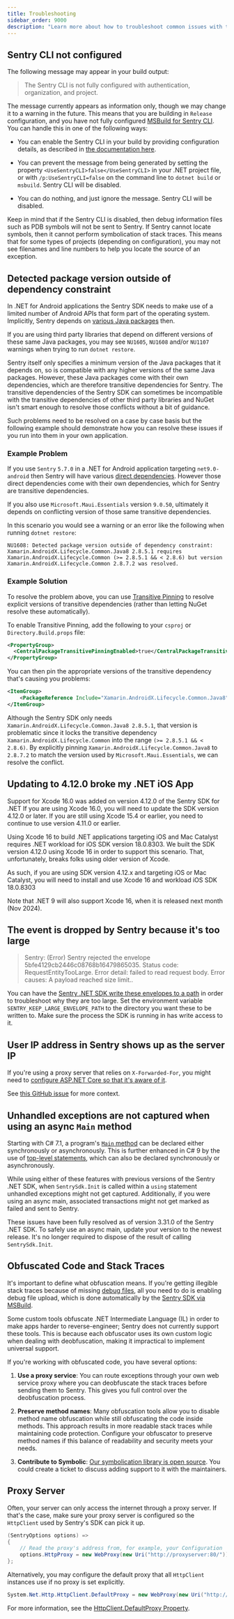 ```yaml
---
title: Troubleshooting
sidebar_order: 9000
description: "Learn more about how to troubleshoot common issues with the .NET SDK. "
---
```


## Sentry CLI not configured

The following message may appear in your build output:

> The Sentry CLI is not fully configured with authentication, organization, and project.

The message currently appears as information only, though we may change it to a warning in the future.
This means that you are building in `Release` configuration, and you have not fully configured
[MSBuild for Sentry CLI](../configuration/msbuild/). You can handle this in one of the following ways:

- You can enable the Sentry CLI in your build by providing configuration details, as described in [the documentation here](../configuration/msbuild/).

- You can prevent the message from being generated by setting the property `<UseSentryCLI>false</UseSentryCLI>` in your .NET project file,
  or with `/p:UseSentryCLI=false` on the command line to `dotnet build` or `msbuild`. Sentry CLI will be disabled.

- You can do nothing, and just ignore the message. Sentry CLI will be disabled.

Keep in mind that if the Sentry CLI is disabled, then debug information files such as PDB symbols
will not be sent to Sentry. If Sentry cannot locate symbols, then it cannot perform symbolication of stack traces.
This means that for some types of projects (depending on configuration), you may not see filenames and line numbers
to help you locate the source of an exception.

## Detected package version outside of dependency constraint

In .NET for Android applications the Sentry SDK needs to make use of a limited number of Android APIs that form part of the operating system. Implicitly, Sentry depends on [various Java packages](https://github.com/getsentry/sentry-dotnet/blob/ebc1115d6c928ff56244afa3a1ce1d79b078fbf4/src/Sentry.Bindings.Android/Sentry.Bindings.Android.csproj#L45-L56) then.

If you are using third party libraries that depend on different versions of these same Java packages, you may see `NU1605`, `NU1608` and/or `NU1107` warnings when trying to run `dotnet restore`.

Sentry itself only specifies a minimum version of the Java packages that it depends on, so is compatible with any higher versions of the same Java packages. However, these Java packages come with their own dependencies, which are therefore transitive dependencies for Sentry. The transitive dependencies of the Sentry SDK can sometimes be incompatible with the transitive dependencies of other third party libraries and NuGet isn't smart enough to resolve those conflicts without a bit of guidance.

Such problems need to be resolved on a case by case basis but the following example should demonstrate how you can resolve these issues if you run into them in your own application.

### Example Problem

If you use `Sentry` `5.7.0` in a .NET for Android application targeting `net9.0-android` then Sentry will have various [direct dependencies](https://www.nuget.org/packages/Sentry/5.7.0#dependencies-body-tab). However those direct dependencies come with their own dependencies, which for Sentry are transitive dependencies.

If you also use `Microsoft.Maui.Essentials` version `9.0.50`, ultimately it depends on conflicting version of those same transitive dependencies.

In this scenario you would see a warning or an error like the following when running `dotnet restore`:
```
NU1608: Detected package version outside of dependency constraint: Xamarin.AndroidX.Lifecycle.Common.Java8 2.8.5.1 requires Xamarin.AndroidX.Lifecycle.Common (>= 2.8.5.1 && < 2.8.6) but version Xamarin.AndroidX.Lifecycle.Common 2.8.7.2 was resolved.
```

### Example Solution

To resolve the problem above, you can use [Transitive Pinning](https://learn.microsoft.com/en-us/nuget/consume-packages/central-package-management#transitive-pinning) to resolve explicit versions of transitive dependencies (rather than letting NuGet resolve these automatically).

To enable Transitive Pinning, add the following to your `csproj` or `Directory.Build.props` file:

```xml
<PropertyGroup>
  <CentralPackageTransitivePinningEnabled>true</CentralPackageTransitivePinningEnabled>
</PropertyGroup>
```

You can then pin the appropriate versions of the transitive dependency that's causing you problems:

```xml
<ItemGroup>
    <PackageReference Include="Xamarin.AndroidX.Lifecycle.Common.Java8" Version="2.8.7.2" />
</ItemGroup>
```

Although the Sentry SDK only needs `Xamarin.AndroidX.Lifecycle.Common.Java8 2.8.5.1`, that version is problematic since it locks the transitive dependency `Xamarin.AndroidX.Lifecycle.Common` into the range `(>= 2.8.5.1 && < 2.8.6)`. By explicitly pinning `Xamarin.AndroidX.Lifecycle.Common.Java8` to `2.8.7.2` to match the version used by `Microsoft.Maui.Essentials`, we can resolve the conflict.

## Updating to 4.12.0 broke my .NET iOS App

Support for Xcode 16.0 was added on version 4.12.0 of the Sentry SDK for .NET
If you are using Xcode 16.0, you will need to update the SDK version 4.12.0 or later.
If you are still using Xcode 15.4 or earlier, you need to continue to use version 4.11.0 or earlier.

Using Xcode 16 to build .NET applications targeting iOS and Mac Catalyst requires .NET workload for iOS SDK version 18.0.8303. We built the SDK version 4.12.0 using Xcode 16 in order to support this scenario. That, unfortunately, breaks folks using older version of Xcode.

As such, if you are using SDK version 4.12.x and targeting iOS or Mac Catalyst, you will need to install and use Xcode 16 and workload iOS SDK 18.0.8303

Note that .NET 9 will also support Xcode 16, when it is released next month (Nov 2024).

## The event is dropped by Sentry because it's too large

> Sentry: (Error) Sentry rejected the envelope 5bfe4129cb2446c08768b16479865035. Status code: RequestEntityTooLarge. Error detail: failed to read request body. Error causes: A payload reached size limit..

You can have the [Sentry .NET SDK write these envelopes to a path](https://github.com/getsentry/sentry-dotnet/blob/e62013ca63436d2a786fb229570e96f42c7c4044/src/Sentry/Http/HttpTransportBase.cs#L341-L363) in order to troubleshoot why they are too large.
Set the environment variable `SENTRY_KEEP_LARGE_ENVELOPE_PATH` to the directory you want these to be written to.
Make sure the process the SDK is running in has write access to it.

## User IP address in Sentry shows up as the server IP

If you're using a proxy server that relies on `X-Forwarded-For`, you might need to [configure ASP.NET Core
so that it's aware of it](https://docs.microsoft.com/aspnet/core/host-and-deploy/proxy-load-balancer).

See [this GitHub issue](https://github.com/getsentry/sentry-dotnet/issues/258) for more context.

## Unhandled exceptions are not captured when using an async `Main` method

Starting with C# 7.1, a program's [`Main` method](https://docs.microsoft.com/dotnet/csharp/fundamentals/program-structure/main-command-line) can be declared either synchronously or asynchronously.
This is further enhanced in C# 9 by the use of [top-level statements](https://learn.microsoft.com/dotnet/csharp/fundamentals/program-structure/top-level-statements), which can also be declared synchronously or asynchronously.

While using either of these features with previous versions of the Sentry .NET SDK, when `SentrySdk.Init` is called within a `using` statement unhandled exceptions might not get captured.
Additionally, if you were using an async main, associated transactions might not get marked as failed and sent to Sentry.

These issues have been fully resolved as of version 3.31.0 of the Sentry .NET SDK. To safely use an async main, update your version to the newest release.
It's no longer required to dispose of the result of calling `SentrySdk.Init`.

## Obfuscated Code and Stack Traces


It's important to define what obfuscation means. If you're getting illegible stack traces because of missing [debug files](/platforms/dotnet/data-management/debug-files/), all you need to do is enabling debug file upload, which is done automatically by the [Sentry SDK via MSBuild](/platforms/dotnet/guides/aspnet/configuration/msbuild/).

Some custom tools obfuscate .NET Intermediate Language (IL) in order to make apps harder to reverse-engineer; Sentry does not currently support these tools. This is because each obfuscator uses its own custom logic when dealing with deobfuscation, making it impractical to implement universal support.

If you're working with obfuscated code, you have several options:

1. **Use a proxy service**: You can route exceptions through your own web service proxy where you can deobfuscate the stack traces before sending them to Sentry. This gives you full control over the deobfuscation process.

2. **Preserve method names**: Many obfuscation tools allow you to disable method name obfuscation while still obfuscating the code inside methods. This approach results in more readable stack traces while maintaining code protection. Configure your obfuscator to preserve method names if this balance of readability and security meets your needs.

3. **Contribute to Symbolic**: [Our symbolication library is open source](https://github.com/getsentry/symbolic). You could create a ticket to discuss adding support to it with the maintainers.

## Proxy Server

Often, your server can only access the internet through a proxy server.
If that's the case, make sure your proxy server is configured so the `HttpClient`
used by Sentry's SDK can pick it up.

```csharp
(SentryOptions options) =>
{
    // Read the proxy's address from, for example, your Configuration
    options.HttpProxy = new WebProxy(new Uri("http://proxyserver:80/"));
};
```

Alternatively, you may configure the default proxy that all `HttpClient` instances use if no proxy is set explicitly.

```csharp
System.Net.Http.HttpClient.DefaultProxy = new WebProxy(new Uri("http://proxyserver:80/"));
```

For more information, see the [HttpClient.DefaultProxy Property](https://learn.microsoft.com/dotnet/api/system.net.http.httpclient.defaultproxy).

<PlatformContent includePath="troubleshooting" />
